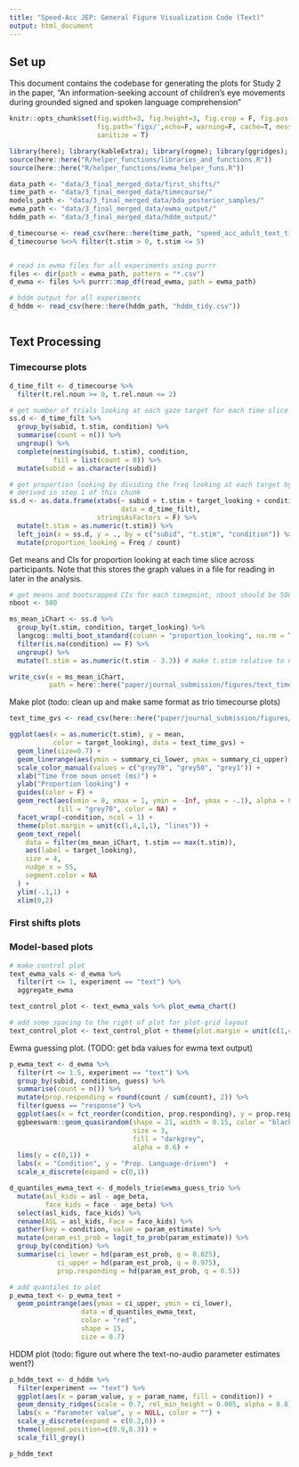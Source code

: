 ```yaml
---
title: "Speed-Acc JEP: General Figure Visualization Code (Text)"
output: html_document
---
```


## Set up 

This document contains the codebase for generating the plots for Study 2 in the paper, "An information-seeking account of children's eye movements during grounded signed and spoken language comprehension"

```r
knitr::opts_chunk$set(fig.width=3, fig.height=3, fig.crop = F, fig.pos = "tb",
                      fig.path='figs/',echo=F, warning=F, cache=T, message=F, include =F,
                      sanitize = T)
```

```r
library(here); library(kableExtra); library(rogme); library(ggridges); library(ggrepel)
source(here::here("R/helper_functions/libraries_and_functions.R"))
source(here::here("R/helper_functions/ewma_helper_funs.R"))
```

```r
data_path <- "data/3_final_merged_data/first_shifts/"
time_path <- "data/3_final_merged_data/timecourse/"
models_path <- "data/3_final_merged_data/bda_posterior_samples/"
ewma_path <- "data/3_final_merged_data/ewma_output/"
hddm_path <- "data/3_final_merged_data/hddm_output/"
```

```r
d_timecourse <- read_csv(here::here(time_path, "speed_acc_adult_text_timecourse_tidy.csv.gz"))
d_timecourse %<>% filter(t.stim > 0, t.stim <= 5) 
```

```r
```

```r
# read in ewma files for all experiments using purrr
files <- dir(path = ewma_path, pattern = "*.csv") 
d_ewma <- files %>% purrr::map_df(read_ewma, path = ewma_path)

# hddm output for all experiments
d_hddm <- read_csv(here::here(hddm_path, "hddm_tidy.csv"))
```

```r
```

## Text Processing

### Timecourse plots

```r
d_time_filt <- d_timecourse %>% 
  filter(t.rel.noun >= 0, t.rel.noun <= 2)

# get number of trials looking at each gaze target for each time slice
ss.d <- d_time_filt %>% 
  group_by(subid, t.stim, condition) %>% 
  summarise(count = n()) %>% 
  ungroup() %>% 
  complete(nesting(subid, t.stim), condition,
           fill = list(count = 0)) %>% 
  mutate(subid = as.character(subid))

# get proportion looking by dividing the freq looking at each target by the total looking 
# derived in step 1 of this chunk
ss.d <- as.data.frame(xtabs(~ subid + t.stim + target_looking + condition, 
                            data = d_time_filt),
                      stringsAsFactors = F) %>% 
  mutate(t.stim = as.numeric(t.stim)) %>% 
  left_join(x = ss.d, y = ., by = c("subid", "t.stim", "condition")) %>% 
  mutate(proportion_looking = Freq / count)
```

Get means and CIs for proportion looking at each time slice across participants. Note that this stores the graph values in a file for reading in later in the analysis. 

```r
# get means and bootsrapped CIs for each timepoint, nboot should be 500
nboot <- 500

ms_mean_iChart <- ss.d %>% 
  group_by(t.stim, condition, target_looking) %>% 
  langcog::multi_boot_standard(column = "proportion_looking", na.rm = T, nboot = nboot) %>% 
  filter(is.na(condition) == F) %>% 
  ungroup() %>% 
  mutate(t.stim = as.numeric(t.stim - 3.3)) # make t.stim relative to noun onset

write_csv(x = ms_mean_iChart, 
          path = here::here("paper/journal_submission/figures/text_timecourse_graph_vals.csv"))
```

Make plot (todo: clean up and make same format as trio timecourse plots)

```r
text_time_gvs <- read_csv(here::here("paper/journal_submission/figures/text_timecourse_graph_vals.csv"))

ggplot(aes(x = as.numeric(t.stim), y = mean, 
           color = target_looking), data = text_time_gvs) + 
  geom_line(size=0.7) +
  geom_linerange(aes(ymin = summary_ci_lower, ymax = summary_ci_upper), alpha = 0.5) +
  scale_color_manual(values = c("grey70", "grey50", "grey1")) +
  xlab("Time from noun onset (ms)") +
  ylab("Proportion looking") +
  guides(color = F) +
  geom_rect(aes(xmin = 0, xmax = 1, ymin = -Inf, ymax = -.1), alpha = 0.1, 
            fill = "grey70", color = NA) +
  facet_wrap(~condition, ncol = 1) +
  theme(plot.margin = unit(c(1,4,1,1), "lines")) + 
  geom_text_repel(
    data = filter(ms_mean_iChart, t.stim == max(t.stim)),
    aes(label = target_looking),
    size = 4,
    nudge_x = 55,
    segment.color = NA
  ) +
  ylim(-.1,1) +
  xlim(0,2) 
```

### First shifts plots

### Model-based plots

```r
# make control plot
text_ewma_vals <- d_ewma %>% 
  filter(rt <= 1, experiment == "text") %>% 
  aggregate_ewma

text_control_plot <- text_ewma_vals %>% plot_ewma_chart()

# add some spacing to the right of plot for plot-grid layout
text_control_plot <- text_control_plot + theme(plot.margin = unit(c(1,4,1,1), "lines"))
```

Ewma guessing plot. (TODO: get bda values for ewma text output)

```r
p_ewma_text <- d_ewma %>% 
  filter(rt <= 1.5, experiment == "text") %>% 
  group_by(subid, condition, guess) %>% 
  summarise(count = n()) %>% 
  mutate(prop.responding = round(count / sum(count), 2)) %>% 
  filter(guess == "response") %>% 
  ggplot(aes(x = fct_reorder(condition, prop.responding), y = prop.responding)) +
  ggbeeswarm::geom_quasirandom(shape = 21, width = 0.15, color = "black", 
                               size = 3,
                               fill = "darkgrey",
                               alpha = 0.6) +
  lims(y = c(0,1)) +
  labs(x = "Condition", y = "Prop. Language-driven")  +
  scale_x_discrete(expand = c(0,1)) 

d_quantiles_ewma_text <- d_models_trio$ewma_guess_trio %>% 
  mutate(asl_kids = asl - age_beta,
         face_kids = face - age_beta) %>% 
  select(asl_kids, face_kids) %>% 
  rename(ASL = asl_kids, Face = face_kids) %>% 
  gather(key = condition, value = param_estimate) %>% 
  mutate(param_est_prob = logit_to_prob(param_estimate)) %>% 
  group_by(condition) %>% 
  summarise(ci_lower = hd(param_est_prob, q = 0.025),
            ci_upper = hd(param_est_prob, q = 0.975),
            prop.responding = hd(param_est_prob, q = 0.5))

# add quantiles to plot
p_ewma_text <- p_ewma_text +
  geom_pointrange(aes(ymax = ci_upper, ymin = ci_lower), 
                  data = d_quantiles_ewma_text,
                  color = "red",
                  shape = 15,
                  size = 0.7)
```

HDDM plot (todo: figure out where the text-no-audio parameter estimates went?)

```r
p_hddm_text <- d_hddm %>% 
  filter(experiment == "text") %>%
  ggplot(aes(x = param_value, y = param_name, fill = condition)) +
  geom_density_ridges(scale = 0.7, rel_min_height = 0.005, alpha = 0.8) + 
  labs(x = "Parameter value", y = NULL, color = "") +
  scale_y_discrete(expand = c(0.2,0)) +
  theme(legend.position=c(0.9,0.3)) +
  scale_fill_grey()

p_hddm_text
```


